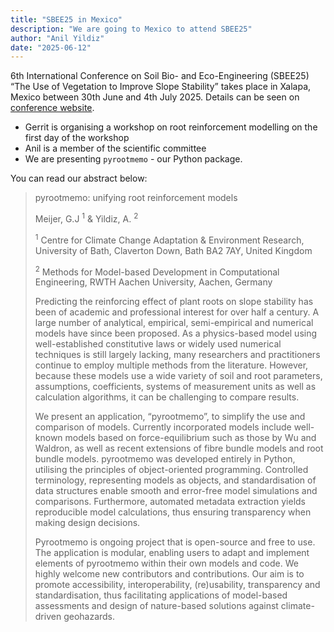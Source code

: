 ```yaml
---
title: "SBEE25 in Mexico"
description: "We are going to Mexico to attend SBEE25"
author: "Anil Yildiz"
date: "2025-06-12"
---
```


6th International Conference on Soil Bio- and Eco-Engineering (SBEE25) "The Use of Vegetation to Improve Slope Stability" takes place in Xalapa, Mexico between 30th June and 4th July 2025. Details can be seen on [conference website](https://sbee2025.com/).

- Gerrit is organising a workshop on root reinforcement modelling on the first day of the workshop
- Anil is a member of the scientific committee
- We are presenting `pyrootmemo` - our Python package.

You can read our abstract below:

> pyrootmemo: unifying root reinforcement models
>
> Meijer, G.J <sup>1</sup> & Yildiz, A. <sup>2</sup>
>
> <sup>1</sup> Centre for Climate Change Adaptation & Environment Research, University of Bath, Claverton Down, Bath BA2 7AY, United Kingdom
> 
> <sup>2</sup> Methods for Model-based Development in Computational Engineering, RWTH Aachen University, Aachen, Germany
>
> Predicting the reinforcing effect of plant roots on slope stability has been of academic and professional interest for over half a century. A large number of analytical, empirical, semi-empirical and numerical models have since been proposed. As a physics-based model using well-established constitutive laws or widely used numerical techniques is still largely lacking, many researchers and practitioners continue to employ multiple methods from the literature. However, because these models use a wide variety of soil and root parameters, assumptions, coefficients, systems of measurement units as well as calculation algorithms, it can be challenging to compare results.
> 
> We present an application, “pyrootmemo”, to simplify the use and comparison of models. Currently incorporated models include well-known models based on force-equilibrium such as those by Wu and Waldron, as well as recent extensions of fibre bundle models and root bundle models. pyrootmemo was developed entirely in Python, utilising the principles of object-oriented programming. Controlled terminology, representing models as objects, and standardisation of data structures enable smooth and error-free model simulations and comparisons. Furthermore, automated metadata extraction yields reproducible model calculations, thus ensuring transparency when making design decisions.
> 
> Pyrootmemo is ongoing project that is open-source and free to use. The application is modular, enabling users to adapt and implement elements of pyrootmemo within their own models and code. We highly welcome new contributors and contributions. Our aim is to promote accessibility, interoperability, (re)usability, transparency and standardisation, thus facilitating applications of model-based assessments and design of nature-based solutions against climate-driven geohazards. 

